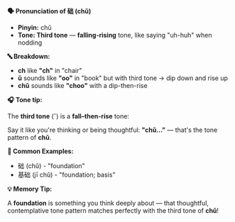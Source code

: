 **🗣️ Pronunciation of 础 (chǔ)**

- **Pinyin:** chǔ
- **Tone: Third tone** — **falling-rising** tone, like saying "uh-huh" when nodding

**🔤 Breakdown:**

- **ch** like **"ch"** in "chair"
- **ǔ** sounds like **"oo"** in "book" but with third tone → dip down and rise up
- **chǔ** sounds like **"choo"** with a dip-then-rise

**🎧 Tone tip:**

The **third tone** (ˇ) is a **fall–then-rise** tone:

Say it like you're thinking or being thoughtful: **"chǔ..."** — that's the tone pattern of **chǔ**.

**📝 Common Examples:**

- 础 (chǔ) - "foundation"
- 基础 (jī chǔ) - "foundation; basis"

**💡 Memory Tip:**

A **foundation** is something you think deeply about — that thoughtful, contemplative tone pattern
matches perfectly with the third tone of **chǔ**!
